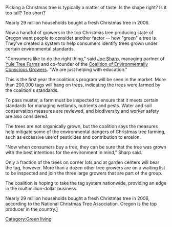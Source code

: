 Picking a Christmas tree is typically a matter of taste. Is the shape right? Is it too tall? Too short?

Nearly 29 million households bought a fresh Christmas tree in 2006.

Now a handful of growers in the top Christmas tree producing state of Oregon want people to consider another factor -- how "green" a tree is. They've created a system to help consumers identify trees grown under certain environmental standards.

"Consumers like to do the right thing," said [[Joe Sharp]], managing partner of [[Yule Tree Farms]] and co-founder of the [[Coalition of Environmentally Conscious Growers]]. "We are just helping with education."

This is the first year the coalition's program will be seen in the market. More than 200,000 tags will hang on trees, indicating the trees were farmed by the coalition's standards.

To pass muster, a farm must be inspected to ensure that it meets certain standards for managing wetlands, nutrients and pests. Water and soil conservation measures are reviewed, and biodiversity and worker safety are also considered.

The trees are not organically grown, but the coalition says the measures help mitigate some of the environmental dangers of Christmas tree farming, such as excessive use of pesticides and contribution to erosion.

"Now when consumers buy a tree, they can be sure that the tree was grown with the best intentions for the environment in mind," Sharp said.

Only a fraction of the trees on corner lots and at garden centers will bear the tag, however. More than a dozen other tree growers are on a waiting list to be inspected and join the three large growers that are part of the group.

The coalition is hoping to take the tag system nationwide, providing an edge in the multimillion-dollar business.

Nearly 29 million households bought a fresh Christmas tree in 2006, according to the National Christmas Tree Association. Oregon is the top producer in the country.[http://www.cnn.com/2007/TECH/science/11/26/green.christmas.trees.ap/index.html]


{{stub}}

[[Category:Green living]]